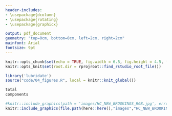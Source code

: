 ```yaml
---
header-includes:
- \usepackage{dcolumn}
- \usepackage{rotating}
- \usepackage{graphicx}

output: pdf_document
geometry: "top=0cm, bottom=0cm, left=2cm, right=2cm"
mainfont: Arial
fontsize: 9pt
---
```

\pagenumbering{gobble}

```r
knitr::opts_chunk$set(echo = TRUE, fig.width = 6.5, fig.height = 4.5, fig.align = "center")
knitr::opts_knit$set(root.dir = rprojroot::find_rstudio_root_file())

```

```r
library('lubridate')
source("code/04_figures.R", local = knitr::knit_global())
```

```r
total
components
```

```r
#knitr::include_graphics(path = 'images/HC_NEW_BROOKINGS_RGB.jpg', error = FALSE)
knitr::include_graphics(file.path(here::here(),"images","HC_NEW_BROOKINGS_RGB.jpg"))
```

